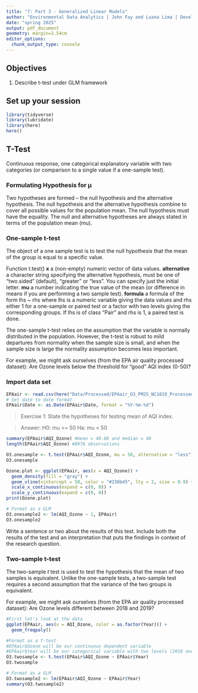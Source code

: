 ```yaml
---
title: "7: Part 3 - Generalized Linear Models"
author: "Environmental Data Analytics | John Fay and Luana Lima | Developed by Kateri Salk"
date: "spring 2025"
output: pdf_document
geometry: margin=2.54cm
editor_options: 
  chunk_output_type: console
---
```


## Objectives
1. Describe t-test under GLM framework

## Set up your session

```r
library(tidyverse)
library(lubridate)
library(here)
here()
```

## T-Test

Continuous response, one categorical explanatory variable with two categories (or comparison to a single value if a one-sample test).

### Formulating Hypothesis for µ

Two hypotheses are formed – the null hypothesis and the alternative hypothesis.
The null hypothesis and the alternative hypothesis combine to cover all possible values for the population mean.
The null hypothesis must have the equality.
The null and alternative hypotheses are always stated in terms of the population mean (mu).

### One-sample t-test
The object of a one sample test is to test the null hypothesis that the mean of the group is equal to a specific value. 

Function t.test()
**x**	a (non-empty) numeric vector of data values.
**alternative** a character string specifying the alternative hypothesis, must be one of "two.sided" (default), "greater" or "less". You can specify just the initial letter.
**mu** a number indicating the true value of the mean (or difference in means if you are performing a two sample test).
**formula** a formula of the form lhs ~ rhs where lhs is a numeric variable giving the data values and rhs either 1 for a one-sample or paired test or a factor with two levels giving the corresponding groups. If lhs is of class "Pair" and rhs is 1, a paired test is done.

The one-sample t-test relies on the assumption that the variable is normally distributed in the population. However, the t-test is robust to mild departures from normality when the sample size is small, and when the sample size is large the normality assumption becomes less important.


For example, we might ask ourselves (from the EPA air quality processed dataset): 
Are Ozone levels below the threshold for "good" AQI index (0-50)?

### Import data set

```r
EPAair <- read.csv(here("Data/Processed/EPAair_O3_PM25_NC1819_Processed.csv"), stringsAsFactors = TRUE)
# Set date to date format
EPAair$Date <- as.Date(EPAair$Date, format = "%Y-%m-%d")

```


> Exercise 1: State the hypotheses for testing mean of AQI index.

> Answer: 
H0: mu >= 50
Ha: mu < 50

```r
summary(EPAair$AQI_Ozone) #mean = 40.88 and median = 40
length(EPAair$AQI_Ozone) #8976 observations

O3.onesample <- t.test(EPAair$AQI_Ozone, mu = 50, alternative = "less")
O3.onesample

Ozone.plot <- ggplot(EPAair, aes(x = AQI_Ozone)) +
  geom_density(fill = "gray") +
  geom_vline(xintercept = 50, color = "#238b45", lty = 2, size = 0.9) +
  scale_x_continuous(expand = c(0, 0)) + 
  scale_y_continuous(expand = c(0, 0))
print(Ozone.plot)

# Format as a GLM
O3.onesample2 <- lm(AQI_Ozone ~ 1, EPAair)
O3.onesample2
```

Write a sentence or two about the results of this test. Include both the results of the test and an interpretation that puts the findings in context of the research question.

> 

### Two-sample t-test

The two-sample *t* test is used to test the hypothesis that the mean of two samples is equivalent. Unlike the one-sample tests, a two-sample test requires a second assumption that the variance of the two groups is equivalent. 

For example, we might ask ourselves (from the EPA air quality processed dataset): 
Are Ozone levels different between 2018 and 2019?

```r
#First let's look at the data
ggplot(EPAair, aes(x = AQI_Ozone, color = as.factor(Year))) +
  geom_freqpoly()

#Format as a t-test
#EPAair$Ozone will be our continuous dependent variable
#EPAair$Year will be our categorical variable with two levels (2018 and 2019)
O3.twosample <- t.test(EPAair$AQI_Ozone ~ EPAair$Year)
O3.twosample

# Format as a GLM
O3.twosample2 <- lm(EPAair$AQI_Ozone ~ EPAair$Year)
summary(O3.twosample2)

```





